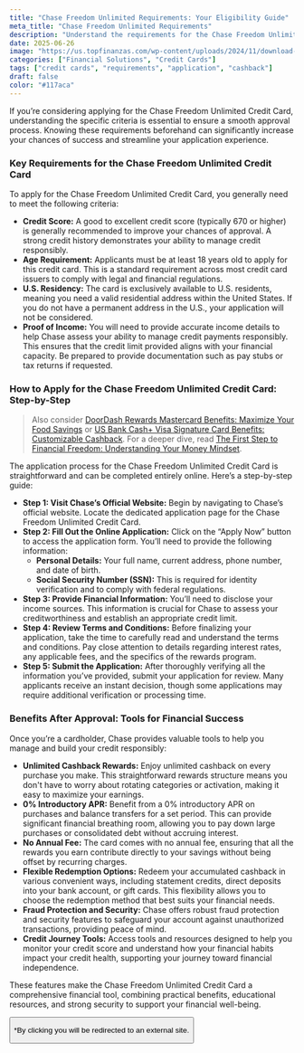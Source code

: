 ```yaml
---
title: "Chase Freedom Unlimited Requirements: Your Eligibility Guide"
meta_title: "Chase Freedom Unlimited Requirements"
description: "Understand the requirements for the Chase Freedom Unlimited Credit Card, including credit score, income, and application steps. Apply to unlock unlimited cashback."
date: 2025-06-26
image: "https://us.topfinanzas.com/wp-content/uploads/2024/11/download-10.webp"
categories: ["Financial Solutions", "Credit Cards"]
tags: ["credit cards", "requirements", "application", "cashback"]
draft: false
color: "#117aca"
---
```


If you’re considering applying for the Chase Freedom Unlimited Credit Card, understanding the specific criteria is essential to ensure a smooth approval process. Knowing these requirements beforehand can significantly increase your chances of success and streamline your application experience.

### Key Requirements for the Chase Freedom Unlimited Credit Card

To apply for the Chase Freedom Unlimited Credit Card, you generally need to meet the following criteria:

- **Credit Score:** A good to excellent credit score (typically 670 or higher) is generally recommended to improve your chances of approval. A strong credit history demonstrates your ability to manage credit responsibly.
- **Age Requirement:** Applicants must be at least 18 years old to apply for this credit card. This is a standard requirement across most credit card issuers to comply with legal and financial regulations.
- **U.S. Residency:** The card is exclusively available to U.S. residents, meaning you need a valid residential address within the United States. If you do not have a permanent address in the U.S., your application will not be considered.
- **Proof of Income:** You will need to provide accurate income details to help Chase assess your ability to manage credit payments responsibly. This ensures that the credit limit provided aligns with your financial capacity. Be prepared to provide documentation such as pay stubs or tax returns if requested.

### How to Apply for the Chase Freedom Unlimited Credit Card: Step-by-Step

> Also consider [DoorDash Rewards Mastercard Benefits: Maximize Your Food Savings](/financial-solutions/doordash-rewards-mastercard-benefits) or [US Bank Cash+ Visa Signature Card Benefits: Customizable Cashback](/financial-solutions/us-bank-cash-plus-visa-signature-card-benefits). For a deeper dive, read [The First Step to Financial Freedom: Understanding Your Money Mindset](/personal-finance/the-first-step-to-financial-freedom-understanding-your-money-mindset).

The application process for the Chase Freedom Unlimited Credit Card is straightforward and can be completed entirely online. Here’s a step-by-step guide:

- **Step 1: Visit Chase’s Official Website:** Begin by navigating to Chase’s official website. Locate the dedicated application page for the Chase Freedom Unlimited Credit Card.
- **Step 2: Fill Out the Online Application:** Click on the “Apply Now” button to access the application form. You’ll need to provide the following information:
  - **Personal Details:** Your full name, current address, phone number, and date of birth.
  - **Social Security Number (SSN):** This is required for identity verification and to comply with federal regulations.
- **Step 3: Provide Financial Information:** You’ll need to disclose your income sources. This information is crucial for Chase to assess your creditworthiness and establish an appropriate credit limit.
- **Step 4: Review Terms and Conditions:** Before finalizing your application, take the time to carefully read and understand the terms and conditions. Pay close attention to details regarding interest rates, any applicable fees, and the specifics of the rewards program.
- **Step 5: Submit the Application:** After thoroughly verifying all the information you’ve provided, submit your application for review. Many applicants receive an instant decision, though some applications may require additional verification or processing time.

<AdZone id="us_budgetbeepro_4" />

### Benefits After Approval: Tools for Financial Success

Once you’re a cardholder, Chase provides valuable tools to help you manage and build your credit responsibly:

- **Unlimited Cashback Rewards:** Enjoy unlimited cashback on every purchase you make. This straightforward rewards structure means you don't have to worry about rotating categories or activation, making it easy to maximize your earnings.
- **0% Introductory APR:** Benefit from a 0% introductory APR on purchases and balance transfers for a set period. This can provide significant financial breathing room, allowing you to pay down large purchases or consolidated debt without accruing interest.
- **No Annual Fee:** The card comes with no annual fee, ensuring that all the rewards you earn contribute directly to your savings without being offset by recurring charges.
- **Flexible Redemption Options:** Redeem your accumulated cashback in various convenient ways, including statement credits, direct deposits into your bank account, or gift cards. This flexibility allows you to choose the redemption method that best suits your financial needs.
- **Fraud Protection and Security:** Chase offers robust fraud protection and security features to safeguard your account against unauthorized transactions, providing peace of mind.
- **Credit Journey Tools:** Access tools and resources designed to help you monitor your credit score and understand how your financial habits impact your credit health, supporting your journey toward financial independence.

These features make the Chase Freedom Unlimited Credit Card a comprehensive financial tool, combining practical benefits, educational resources, and strong security to support your financial well-being.

<Button
  label="Apply on Official Site"
  link="https://creditcards.chase.com/cash-back-credit-cards/freedom/unlimited?iCELL=61FY"
/>

<p class="text-sm mt-2">
  *By clicking you will be redirected to an external site.
</p>
